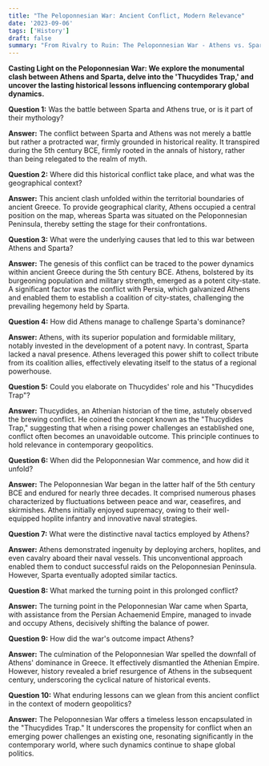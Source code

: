 ```yaml
---
title: "The Peloponnesian War: Ancient Conflict, Modern Relevance"
date: '2023-09-06'
tags: ['History']
draft: false
summary: "From Rivalry to Ruin: The Peloponnesian War - Athens vs. Sparta's Epic Struggle for Supremacy and the Lessons for Modern Geopolitics"
---
```


**Casting Light on the Peloponnesian War: We explore the monumental clash between Athens and Sparta, delve into the 'Thucydides Trap,' and uncover the lasting historical lessons influencing contemporary global dynamics.**


**Question 1:** Was the battle between Sparta and Athens true, or is it part of their mythology?

**Answer:** The conflict between Sparta and Athens was not merely a battle but rather a protracted war, firmly grounded in historical reality. It transpired during the 5th century BCE, firmly rooted in the annals of history, rather than being relegated to the realm of myth.

**Question 2:** Where did this historical conflict take place, and what was the geographical context?

**Answer:** This ancient clash unfolded within the territorial boundaries of ancient Greece. To provide geographical clarity, Athens occupied a central position on the map, whereas Sparta was situated on the Peloponnesian Peninsula, thereby setting the stage for their confrontations.

**Question 3:** What were the underlying causes that led to this war between Athens and Sparta?

**Answer:** The genesis of this conflict can be traced to the power dynamics within ancient Greece during the 5th century BCE. Athens, bolstered by its burgeoning population and military strength, emerged as a potent city-state. A significant factor was the conflict with Persia, which galvanized Athens and enabled them to establish a coalition of city-states, challenging the prevailing hegemony held by Sparta.

**Question 4:** How did Athens manage to challenge Sparta's dominance?

**Answer:** Athens, with its superior population and formidable military, notably invested in the development of a potent navy. In contrast, Sparta lacked a naval presence. Athens leveraged this power shift to collect tribute from its coalition allies, effectively elevating itself to the status of a regional powerhouse.

**Question 5:** Could you elaborate on Thucydides' role and his "Thucydides Trap"?

**Answer:** Thucydides, an Athenian historian of the time, astutely observed the brewing conflict. He coined the concept known as the "Thucydides Trap," suggesting that when a rising power challenges an established one, conflict often becomes an unavoidable outcome. This principle continues to hold relevance in contemporary geopolitics.

**Question 6:** When did the Peloponnesian War commence, and how did it unfold?

**Answer:** The Peloponnesian War began in the latter half of the 5th century BCE and endured for nearly three decades. It comprised numerous phases characterized by fluctuations between peace and war, ceasefires, and skirmishes. Athens initially enjoyed supremacy, owing to their well-equipped hoplite infantry and innovative naval strategies.

**Question 7:** What were the distinctive naval tactics employed by Athens?

**Answer:** Athens demonstrated ingenuity by deploying archers, hoplites, and even cavalry aboard their naval vessels. This unconventional approach enabled them to conduct successful raids on the Peloponnesian Peninsula. However, Sparta eventually adopted similar tactics.

**Question 8:** What marked the turning point in this prolonged conflict?

**Answer:** The turning point in the Peloponnesian War came when Sparta, with assistance from the Persian Achaemenid Empire, managed to invade and occupy Athens, decisively shifting the balance of power.

**Question 9:** How did the war's outcome impact Athens?

**Answer:** The culmination of the Peloponnesian War spelled the downfall of Athens' dominance in Greece. It effectively dismantled the Athenian Empire. However, history revealed a brief resurgence of Athens in the subsequent century, underscoring the cyclical nature of historical events.

**Question 10:** What enduring lessons can we glean from this ancient conflict in the context of modern geopolitics?

**Answer:** The Peloponnesian War offers a timeless lesson encapsulated in the "Thucydides Trap." It underscores the propensity for conflict when an emerging power challenges an existing one, resonating significantly in the contemporary world, where such dynamics continue to shape global politics.
